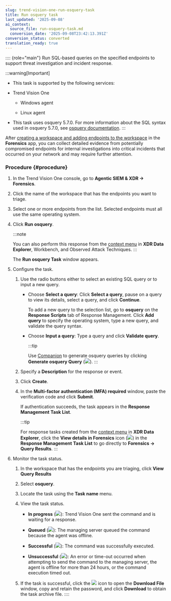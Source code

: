 ```yaml
---
slug: trend-vision-one-run-osquery-task
title: Run osquery task
last_updated: '2025-09-08'
ai_context:
  source_file: run-osquery-task.md
  conversion_date: '2025-09-08T23:42:13.391Z'
conversion_status: converted
translation_ready: true
---
```


:::: {role="main"}
Run SQL-based queries on the specified endpoints to support threat investigation and incident response.

:::warning[Important]

- This task is supported by the following services:

- Trend Vision One

  - Windows agent

  - Linux agent

- This task uses osquery 5.7.0. For more information about the SQL syntax used in osquery 5.7.0, see [osquery documentation](https://osquery.io/schema/5.7.0).
:::

After [creating a workspace and adding endpoints to the workspace](workspaces.mdx) in the **Forensics** app, you can collect detailed evidence from potentially compromised endpoints for internal investigations into critical incidents that occurred on your network and may require further attention.

### Procedure {#procedure}

1.  In the Trend Vision One console, go to **Agentic SIEM & XDR → Forensics**.

2.  Click the name of the workspace that has the endpoints you want to triage.

3.  Select one or more endpoints from the list. Selected endpoints must all use the same operating system.

4.  Click **Run osquery**.

    :::note

    You can also perform this response from the [context menu](context-menu.mdx) in **XDR Data Explorer**, Workbench, and Observed Attack Techniques.
    :::

    The **Run osquery Task** window appears.

5.  Configure the task.

    1.  Use the radio buttons either to select an existing SQL query or to input a new query.

        - Choose **Select a query**: Click **Select a query**, pause on a query to view its details, select a query, and click **Continue**.

          To add a new query to the selection list, go to **osquery** on the **Response Scripts** tab of Response Management. Click **Add query** to specify the operating system, type a new query, and validate the query syntax.

        - Choose **Input a query**: Type a query and click **Validate query**.

          :::tip

          Use [Companion](companion.mdx) to generate osquery queries by clicking **Generate osquery Query** (![](/images/companion_icon=ebfb1301-169d-4687-b329-7c6b4e235192.webp)).
          :::

    2.  Specify a **Description** for the response or event.

    3.  Click **Create**.

    4.  In the **Multi-factor authentication (MFA) required** window, paste the verification code and click **Submit**.

        If authentication succeeds, the task appears in the **Response Management** **Task List**.

        :::tip

        For response tasks created from the [context menu](context-menu.mdx) in **XDR Data Explorer**, click the **View details in Forensics** icon (![](/images/export_icon=GUID-88c87c83-f1e1-465e-9d60-9ba4a60f6849.webp)) in the **Response Management** **Task List** to go directly to **Forensics → Query Results**.
        :::

6.  Monitor the task status.

    1.  In the workspace that has the endpoints you are triaging, click **View Query Results**

    2.  Select **osquery**.

    3.  Locate the task using the **Task name** menu.

    4.  View the task status.

        - **In progress** (![](/images/in_progress=GUID-A55897DB-3DEA-4F5C-B7F9-70B3D7FB9EDE=1=en-us=Low.webp)): Trend Vision One sent the command and is waiting for a response.

        - **Queued** (![](/images/queued=GUID-65C0DF81-E50D-4D51-9602-2E9B7A0E5F14=1=en-us=Low.webp)): The managing server queued the command because the agent was offline.

        - **Successful** (![](/images/successful=GUID-1E31AD86-DE2E-48B5-85F7-7C78A3E8BB11=1=en-us=Low.webp)): The command was successfully executed.

        - **Unsuccessful** (![](/images/error=5cc21722-7ceb-480c-b9c2-a47d420cf1cc.webp)): An error or time-out occurred when attempting to send the command to the managing server, the agent is offline for more than 24 hours, or the command execution timed out.

    5.  If the task is successful, click the ![](/images/download_icon=5c7476c2-cf15-4572-b7cd-5fc67a57d22f.webp) icon to open the **Download File** window, copy and retain the password, and click **Download** to obtain the task archive file.
::::
